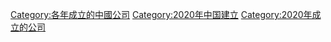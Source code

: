 [[Category:各年成立的中國公司|Category:各年成立的中國公司]]
[[Category:2020年中国建立|Category:2020年中国建立]]
[[Category:2020年成立的公司|Category:2020年成立的公司]]